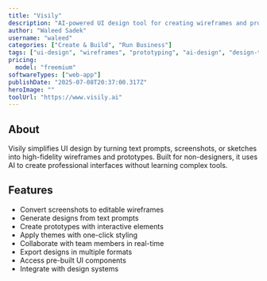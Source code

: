 ```yaml
---
title: "Visily"
description: "AI-powered UI design tool for creating wireframes and prototypes"
author: "Waleed Sadek"
username: "waleed"
categories: ["Create & Build", "Run Business"]
tags: ["ui-design", "wireframes", "prototyping", "ai-design", "design-tool"]
pricing:
  model: "freemium"
softwareTypes: ["web-app"]
publishDate: "2025-07-08T20:37:00.317Z"
heroImage: ""
toolUrl: "https://www.visily.ai"
---
```

## About
Visily simplifies UI design by turning text prompts, screenshots, or sketches into high-fidelity wireframes and prototypes. Built for non-designers, it uses AI to create professional interfaces without learning complex tools.

## Features
- Convert screenshots to editable wireframes
- Generate designs from text prompts
- Create prototypes with interactive elements
- Apply themes with one-click styling
- Collaborate with team members in real-time
- Export designs in multiple formats
- Access pre-built UI components
- Integrate with design systems
